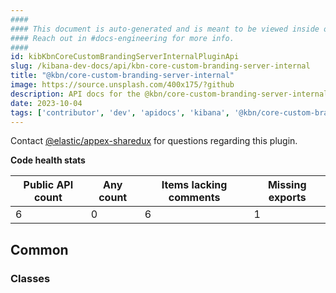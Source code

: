 ```yaml
---
####
#### This document is auto-generated and is meant to be viewed inside our experimental, new docs system.
#### Reach out in #docs-engineering for more info.
####
id: kibKbnCoreCustomBrandingServerInternalPluginApi
slug: /kibana-dev-docs/api/kbn-core-custom-branding-server-internal
title: "@kbn/core-custom-branding-server-internal"
image: https://source.unsplash.com/400x175/?github
description: API docs for the @kbn/core-custom-branding-server-internal plugin
date: 2023-10-04
tags: ['contributor', 'dev', 'apidocs', 'kibana', '@kbn/core-custom-branding-server-internal']
---
```




Contact [@elastic/appex-sharedux](https://github.com/orgs/elastic/teams/appex-sharedux) for questions regarding this plugin.

**Code health stats**

| Public API count  | Any count | Items lacking comments | Missing exports |
|-------------------|-----------|------------------------|-----------------|
| 6 | 0 | 6 | 1 |

## Common

### Classes
<DocDefinitionList data={kbnCoreCustomBrandingServerInternalObj.common.classes}/>

